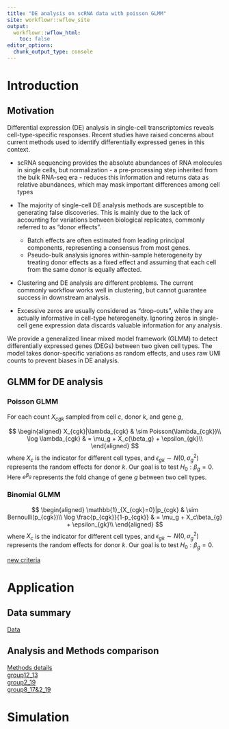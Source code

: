 ```yaml
---
title: "DE analysis on scRNA data with poisson GLMM"
site: workflowr::wflow_site
output:
  workflowr::wflow_html:
    toc: false
editor_options:
  chunk_output_type: console
---
```


# Introduction

## Motivation

Differential expression (DE) analysis in single-cell transcriptomics reveals cell-type-specific responses. Recent studies have raised concerns about current methods used to identify differentially expressed genes in this context.  

- scRNA sequencing provides the absolute abundances of RNA molecules in single cells, but normalization - a pre-processing step inherited from the bulk RNA-seq era - reduces this information and returns data as relative abundances, which may mask important differences among cell types  

- The majority of single-cell DE analysis methods are susceptible to generating false discoveries. This is mainly due to the lack of accounting for variations between biological replicates, commonly referred to as "donor effects". 
    - Batch effects are often estimated from leading principal components, representing a consensus from most genes.
    - Pseudo-bulk analysis ignores within-sample heterogeneity by treating donor effects as a fixed effect and assuming that each cell from the same donor is equally affected. 

- Clustering and DE analysis are different problems. The current commonly workflow works well in clustering, but cannot guarantee success in downstream analysis.  

- Excessive zeros are usually considered as "drop-outs", while they are actually informative in cell-type heterogeneity. Ignoring zeros in single-cell gene expression data discards valuable information for any analysis.


We provide a generalized linear mixed model framework (GLMM) to detect differentially expressed genes (DEGs) between two given cell types. The model takes donor-specific variations as random effects, and uses raw UMI counts to prevent biases in DE analysis.


## GLMM for DE analysis 

### Poisson GLMM
For each count $X_{cgk}$ sampled from cell $c$, donor $k$, and gene $g$,

$$
\begin{aligned}
    X_{cgk}|\lambda_{cgk} & \sim Poisson(\lambda_{cgk})\\
    \log \lambda_{cgk} & = \mu_g + X_c{\beta_g} + \epsilon_{gk}\\
\end{aligned}
$$
where $X_c$ is the indicator for different cell types, and $\epsilon_{gk}\sim N(0,\sigma_{g}^2)$ represents the random effects for donor $k$. Our goal is to test $H_0: \beta_g = 0$. Here $e^{\beta_g}$ represents the fold change of gene $g$ between two cell types.

### Binomial GLMM

$$
\begin{aligned}
    \mathbb{1}_{X_{cgk}=0}|p_{cgk} & \sim Bernoulli(p_{cgk})\\
    \log \frac{p_{cgk}}{1-p_{cgk}} & = \mu_g + X_c\beta_{g} + \epsilon_{gk}\\
\end{aligned}
$$
where $X_c$ is the indicator for different cell types, and $\epsilon_{gk}\sim N(0,\sigma_{g}^2)$ represents the random effects for donor $k$. Our goal is to test $H_0: \beta_g = 0$. 


[new criteria](new_criteria.html)  

# Application 

## Data summary
[Data](data_clusters.html)

## Analysis and Methods comparison
[Methods details](methods_details.html)  
[group12_13](group12_13.html)  
[group2_19](group2_19.html)  
[group8_17&2_19](group8_17-2_19.html)

# Simulation